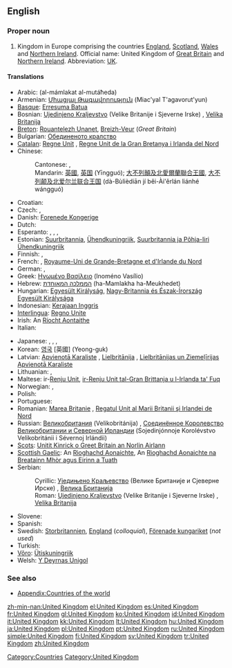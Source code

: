 {{wikipedia}}
==English==

===Proper noun===
{{en-proper noun|sg=[[united|United]] [[kingdom|Kingdom]]}}

# Kingdom in Europe comprising the countries [[England]], [[Scotland]], [[Wales]] and [[Northern Ireland]]. Official name: United Kingdom of [[Great Britain]] and [[Northern Ireland]]. Abbreviation: [[UK]].

====Translations====
{{trans-top|Kingdom in Europe}}
* Arabic: {{Arab|[[المملكة المتحدة]]}} (al-mámlakat al-mutáħeda) {{f}}
* Armenian: [[Միացյալ Թագավորություն]] (Miac'yal T'agavorut'yun)
* [[Basque]]: [[Erresuma Batua]]
* Bosnian: [[Ujedinjeno Kraljevstvo]] (Velike Britanije i Sjeverne Irske) {{n}}, [[Velika Britanija]] {{f}}
* [[Breton]]: [[Rouantelezh Unanet]], [[Breizh-Veur]] (''Great Britain'')
* Bulgarian: [[Обединеното кралство]]
* [[Catalan]]: [[Regne Unit]] {{m}}, [[Regne Unit de la Gran Bretanya i Irlanda del Nord]]
* Chinese:
*: Cantonese: {{tø|yue|英國|tr=jing1 gwok3|sc=Hani|xs=Cantonese}}, {{tø|yue|大英聯合王國|tr=daai6 jing1 lyun4 hap6 wong4 gwok3|sc=Hani|xs=Cantonese}}
*: Mandarin: [[英國]], [[英国]] (Yīngguó); [[大不列顛及北愛爾蘭聯合王國]], [[大不列颠及北爱尔兰联合王国]] (dà-Bùlièdiān jí běi-Ài'ěrlán liánhé wángguó)
* Croatian: {{t-|hr|Ujedinjeno Kraljevstvo|n}}
* Czech: {{t+|cs|Velká Británie|f}}, {{t|cs|Spojené království|n}}
* Danish: [[Forenede Kongerige]]
* Dutch: {{t+|nl|Verenigd Koninkrijk}}
* Esperanto: {{t|eo|Britujo}}, {{t|eo|Britio}}, {{t|eo|Unuiĝinta Regno}}, {{t|eo|Unuiĝinta Regno de Grand-Britio kaj Nord-Irlando}}
* Estonian: [[Suurbritannia]], [[Ühendkuningriik]], [[Suurbritannia ja Põhja-Iiri Ühendkuningriik]]
* Finnish: {{t+|fi|Yhdistynyt kuningaskunta}}, {{t+|fi|Iso-Britannia}}
* French: {{t+|fr|Royaume-Uni|m}}, [[Royaume-Uni de Grande-Bretagne et d'Irlande du Nord]] {{m}}
* German: {{t+|de|Vereinigtes Königreich|n}},  {{t+|de|Großbritannien|n}}
* Greek: [[Ηνωμένο Βασίλειο]] (Inoméno Vasílio) {{n}}
* Hebrew: [[הממלכה המאוחדת]] (ha-Mamlakha ha-Meukhedet)
* Hungarian: [[Egyesült Királyság]], [[Nagy-Britannia és Észak-Írország Egyesült Királysága]]
* Indonesian: [[Kerajaan Inggris]]
* [[Interlingua]]: [[Regno Unite]]
* Irish: An [[Ríocht Aontaithe]]
* Italian: {{t+|it|Regno Unito|m}}
{{trans-mid}}
* Japanese: {{t+|ja|英国|tr=[[えいこく]], Eikoku|sc=Jpan}}, {{t+|ja|イギリス|tr=igirisu|sc=Jpan}}, {{t-|ja|グレートブリテンおよび北アイルランド連合王国|tr=Gurēto Buriten oyobi Kita-Airurando rengō ōkoku|sc=Jpan}}, {{t|ja|連合王国|tr=[[れんごうおうこく]], Rengō ōkoku|sc=Jpan}}
* Korean: [[영국]] [英國] (Yeong-guk)
* Latvian: [[Apvienotā Karaliste]] {{f}}, [[Lielbritānija]] {{f}}, [[Lielbritānijas un Ziemeļīrijas Apvienotā Karaliste]] {{f}}
* Lithuanian: {{t+|lt|Jungtinė Karalystė|xs=Lithuanian}}, {{t+|lt|Didžioji Britanija|xs=Lithuanian}}
* Maltese: ir-[[Renju Unit]], [[ir-Renju Unit tal-Gran Brittanja u l-Irlanda ta' Fuq]]
* Norwegian: {{t+|no|Storbritannia}}, {{t-|no|Det forente kongerike Storbritannia og Nord-Irland}}
* Polish: {{t+|pl|Zjednoczone Królestwo|n}}
* Portuguese: {{t+|pt|Reino Unido|m}}
* Romanian: [[Marea Britanie]] {{f}}, [[Regatul Unit al Marii Britanii şi Irlandei de Nord]] {{n}}
* Russian: [[Великобритания]] (Velikobritánija) {{f}}, [[Соединённое Королевство Великобритании и Северной Ирландии]] (Sojedinjónnoje Korolévstvo Velikobritánii i Sévernoj Irlándii) {{n}}
* [[Scots]]: [[Unitit Kinrick o Greet Britain an Norlin Airlann]]
* [[Scottish Gaelic]]: An [[Rìoghachd Aonaichte]], An [[Rìoghachd Aonaichte na Breatainn Mhòr agus Eirinn a Tuath]]
* Serbian:
*: Cyrillic: [[Уједињено Краљевство]] (Велике Британије и Сјеверне Ирске) {{n}}, [[Велика Британија]] {{f}}
*: Roman: [[Ujedinjeno Kraljevstvo]] (Velike Britanije i Sjeverne Irske) {{n}}, [[Velika Britanija]] {{f}}
* Slovene: {{t+|sl|Združeno kraljestvo|n}}
* Spanish: {{t+|es|Reino Unido|m}}
* Swedish: [[Storbritannien]], [[England]] (''colloquial''), [[Förenade kungariket]] (''not used'')
* Turkish: {{t+|tr|Birleşik Krallık}}
* [[Võro]]: [[Ütiskuningriik]]
* Welsh: [[Y Deyrnas Unigol]]
{{trans-bottom}}

===See also===
* [[Appendix:Countries of the world]]

[[Category:Countries]]
[[Category:United Kingdom]]

[[zh-min-nan:United Kingdom]]
[[el:United Kingdom]]
[[es:United Kingdom]]
[[fr:United Kingdom]]
[[gl:United Kingdom]]
[[ko:United Kingdom]]
[[id:United Kingdom]]
[[it:United Kingdom]]
[[kk:United Kingdom]]
[[lt:United Kingdom]]
[[hu:United Kingdom]]
[[ja:United Kingdom]]
[[pl:United Kingdom]]
[[pt:United Kingdom]]
[[ru:United Kingdom]]
[[simple:United Kingdom]]
[[fi:United Kingdom]]
[[sv:United Kingdom]]
[[tr:United Kingdom]]
[[zh:United Kingdom]]